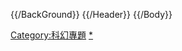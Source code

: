 {{/BackGround}}
{{/Header}}
{{/Body}}

{{Wikipedia policies and guidelines|state=collapsed}}
[[Category:科幻專題|Category:科幻專題]]
[[Category:专题|*]]